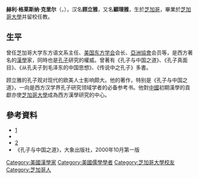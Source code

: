 {{expand|time=2008-11-12}}
{{Infobox scientist
| name        = 顧立雅<br>H. G. Creel
| native_name = 
| native_name_lang = 
| image       =   
| imagesize   = 
| alt         = 
| caption     = 
| birth_date  =   {{birth date |1905|1|19}}
| birth_place = {{USA}}[[芝加哥|芝加哥]]
| death_date  =   {{death date and age |1994|6|1 |1905|1|19}}
| death_place = {{USA}}[[库克县_(伊利诺伊州)|库克县 (伊利诺伊州)]]
| death_cause = 
| resting_place = 
| resting_place_coordinates = 
| other_names = 
| residence   = 
| citizenship = {{USA}}
| nationality = {{USA}}
| fields      = [[中国历史|中国历史]]<br>[[中国哲学|中国哲学]]
| workplaces  = [[芝加哥大学|芝加哥大学]]
| patrons     =
| alma_mater  = [[芝加哥大学|芝加哥大学]] <small>(Ph.B., A.M., Ph.D.)</small>
| thesis_title = 
| thesis_url  =   
| thesis_year =  
| doctoral_advisor = 
| academic_advisors = 
| doctoral_students = 
| notable_students = 
| known_for   = 
| influences  = 
| influenced  = 
| awards      = 
| author_abbrev_bot = 
| author_abbrev_zoo = 
| spouse      =  
| partner     =  
| children    = 
| signature   =  
| signature_alt = 
| website     = 
| module =
}}
'''赫利·格莱斯纳·克里尔'''（{{Lang-en|Herrlee Glessner Creel}}，{{bd|1905年|1月19日|1994年|6月1日}}），汉名'''顾立雅'''，又名'''顧理雅'''，生於[[芝加哥|芝加哥]]，畢業於[[芝加哥大學|芝加哥大學]]并留校任教。

== 生平 ==
曾任芝加哥大学东方语文系主任、[[美国东方学会|美国东方学会]]会长、[[亞洲協會|亞洲協會]]会员等，是西方著名的[[漢學|漢學]]家，同時也是[[孔子|孔子]]研究的權威。曾著有《孔子与中国之道》、《孔子真面目》、《从孔夫子到毛泽东的中国思想》、《传说中之孔子》多書。

顾立雅的孔子观对现代的欧美人士影响颇大。他的著作，特别是《孔子与中国之道》，一向是西方汉学界孔子研究领域学者的必备参考书。他對[[中國|中國]]初期漢學的貢獻亦使[[芝加哥大學|芝加哥大學]]成為西方漢學研究的中心。

==參考資料==
*[https://web.archive.org/web/20071019004645/http://taoism.org.hk/taoist-world-today/academic-research-on-taoism/pg7-5-8-6.htm]
*[http://huang.cc.ntu.edu.tw/pdf/CCB3809.pdf ]
*[http://big5.china.com.cn/chinese/RS/10562.htm]
*《孔子与中国之道》，大象出版社，2000年10月第一版
{{Authority control}}
{{US-academic-bio-stub}}

{{DEFAULTSORT:Creel, Herrlee}}
[[Category:美國漢學家|Category:美國漢學家]]
[[Category:美國儒學學者|Category:美國儒學學者]]
[[Category:芝加哥大學校友|Category:芝加哥大學校友]]
[[Category:芝加哥人|Category:芝加哥人]]